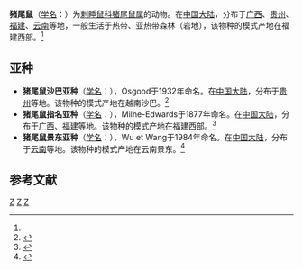 {{Speciesbox
| taxon = Typhlomys cinereus
| status = LC | status_system = IUCN3.1
| status_ref = <ref name=iucn>{{IUCN2008|assessors= Lunde, D. & Smith, A.T.|year=2008|id=22605|title=Typhlomys cinereus|downloaded=17 March 2009}} Database entry includes a brief justification of why this species is of least concern</ref>
| parent_authority = [[亨利·米爾·愛德華|Milne-Edwards]], 1877
| authority = (Milne-Edwards, 1877)<ref name='id1155'>{{cite web| url =http://www.bioinfo.cn/db05/BjdwSpecies.php?action=view&id=1155| title =猪尾鼠| work =《中国动物物种编目数据库》| publisher =中国科学院微生物研究所| author =中国科学院动物研究所| accessdate =2009-03-27| deadurl =yes| archiveurl =https://web.archive.org/web/20160305030628/http://www.bioinfo.cn/db05/BjdwSpecies.php?action=view&id=1155| archivedate =2016-03-05}}</ref>
| range_map = Typhlomys cinereus distribution.png
}}

'''猪尾鼠'''（[[学名|学名]]：{{lang|la|''Typhlomys cinereus''}}）为[[刺睡鼠科|刺睡鼠科]][[猪尾鼠属|猪尾鼠属]]的动物。在[[中国大陆|中国大陆]]，分布于[[广西|广西]]、[[贵州|贵州]]、[[福建|福建]]、[[云南|云南]]等地，一般生活于热带、亚热带森林（岩地），该物种的模式产地在福建西部。<ref name='id1155'/>

==亚种==
*'''猪尾鼠沙巴亚种'''（[[学名|学名]]：{{lang|la|''Typhlomys cinereus chapensis''}}），Osgood于1932年命名。在[[中国大陆|中国大陆]]，分布于[[贵州|贵州]]等地。该物种的模式产地在越南沙巴。<ref name='id1156'>{{cite web| url =http://www.bioinfo.cn/db05/BjdwSpecies.php?action=view&id=1156| title =猪尾鼠沙巴亚种| work =《中国动物物种编目数据库》| publisher =中国科学院微生物研究所| author =中国科学院动物研究所| accessdate =2009-03-27| deadurl =yes| archiveurl =https://web.archive.org/web/20160305102438/http://www.bioinfo.cn/db05/BjdwSpecies.php?action=view&id=1156| archivedate =2016-03-05}}</ref>
*'''猪尾鼠指名亚种'''（[[学名|学名]]：{{lang|la|''Typhlomys cinereus cinereus''}}），Milne-Edwards于1877年命名。在[[中国大陆|中国大陆]]，分布于[[广西|广西]]、[[福建|福建]]等地。该物种的模式产地在福建西部。<ref name='id1157'>{{cite web| url =http://www.bioinfo.cn/db05/BjdwSpecies.php?action=view&id=1157| title =猪尾鼠指名亚种| work =《中国动物物种编目数据库》| publisher =中国科学院微生物研究所| author =中国科学院动物研究所| accessdate =2009-03-27| deadurl =yes| archiveurl =https://web.archive.org/web/20160305004150/http://www.bioinfo.cn/db05/BjdwSpecies.php?action=view&id=1157| archivedate =2016-03-05}}</ref>
*'''猪尾鼠景东亚种'''（[[学名|学名]]：{{lang|la|''Typhlomys cinereus jingdongensis''}}），Wu et Wang于1984年命名。在[[中国大陆|中国大陆]]，分布于[[云南|云南]]等地。该物种的模式产地在云南景东。<ref name='id1158'>{{cite web| url =http://www.bioinfo.cn/db05/BjdwSpecies.php?action=view&id=1158| title =猪尾鼠景东亚种| work =《中国动物物种编目数据库》| publisher =中国科学院微生物研究所| author =中国科学院动物研究所| accessdate =2009-03-27| deadurl =yes| archiveurl =https://web.archive.org/web/20160305003604/http://www.bioinfo.cn/db05/BjdwSpecies.php?action=view&id=1158| archivedate =2016-03-05}}</ref>

== 参考文献 ==
{{reflist}}
{{Taxonbar|from=Q1074270}}

[[Category:IUCN红色名录无危物种|Z]]
[[Category:猪尾鼠属|Z]]
[[Category:_1877年描述的动物|Z]]